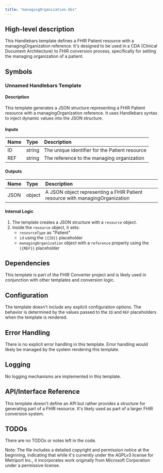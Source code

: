 ```yaml
---
title: "managingOrganization.hbs"
---
```


## High-level description
This Handlebars template defines a FHIR Patient resource with a managingOrganization reference. It's designed to be used in a CDA (Clinical Document Architecture) to FHIR conversion process, specifically for setting the managing organization of a patient.

## Symbols

### Unnamed Handlebars Template
#### Description
This template generates a JSON structure representing a FHIR Patient resource with a managingOrganization reference. It uses Handlebars syntax to inject dynamic values into the JSON structure.

#### Inputs
| Name | Type | Description |
|:-----|:-----|:------------|
| ID | string | The unique identifier for the Patient resource |
| REF | string | The reference to the managing organization |

#### Outputs
| Name | Type | Description |
|:-----|:-----|:------------|
| JSON | object | A JSON object representing a FHIR Patient resource with managingOrganization |

#### Internal Logic
1. The template creates a JSON structure with a `resource` object.
2. Inside the `resource` object, it sets:
   - `resourceType` as "Patient"
   - `id` using the `{{ID}}` placeholder
   - `managingOrganization` object with a `reference` property using the `{{REF}}` placeholder

## Dependencies
This template is part of the FHIR Converter project and is likely used in conjunction with other templates and conversion logic.

## Configuration
The template doesn't include any explicit configuration options. The behavior is determined by the values passed to the `ID` and `REF` placeholders when the template is rendered.

## Error Handling
There is no explicit error handling in this template. Error handling would likely be managed by the system rendering this template.

## Logging
No logging mechanisms are implemented in this template.

## API/Interface Reference
This template doesn't define an API but rather provides a structure for generating part of a FHIR resource. It's likely used as part of a larger FHIR conversion system.

## TODOs
There are no TODOs or notes left in the code.

Note: The file includes a detailed copyright and permission notice at the beginning, indicating that while it's currently under the AGPLv3 license for Metriport Inc., it incorporates work originally from Microsoft Corporation under a permissive license.